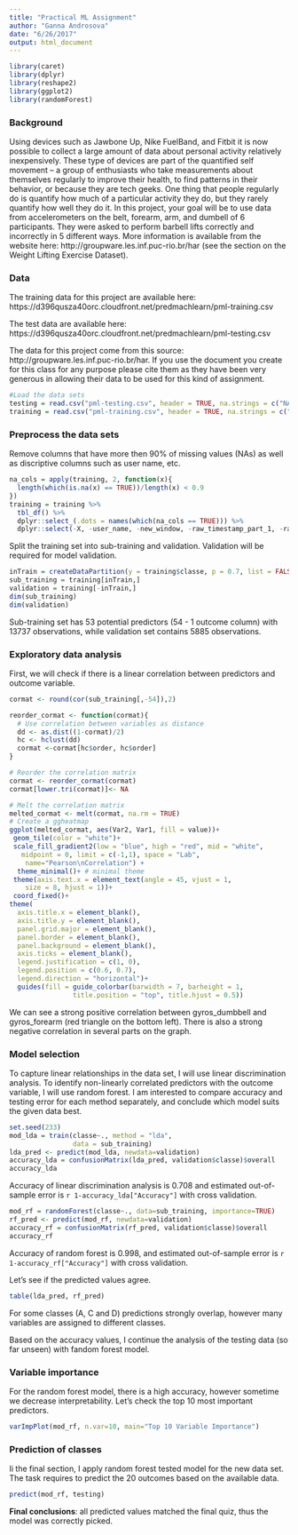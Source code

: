 ```yaml
---
title: "Practical ML Assignment"
author: "Ganna Androsova"
date: "6/26/2017"
output: html_document
---
```


```r
library(caret)
library(dplyr)
library(reshape2)
library(ggplot2)
library(randomForest)
```


### Background

Using devices such as Jawbone Up, Nike FuelBand, and Fitbit it is now possible to collect a large amount of data about personal activity relatively inexpensively. These type of devices are part of the quantified self movement – a group of enthusiasts who take measurements about themselves regularly to improve their health, to find patterns in their behavior, or because they are tech geeks. One thing that people regularly do is quantify how much of a particular activity they do, but they rarely quantify how well they do it. In this project, your goal will be to use data from accelerometers on the belt, forearm, arm, and dumbell of 6 participants. They were asked to perform barbell lifts correctly and incorrectly in 5 different ways. More information is available from the website here: http://groupware.les.inf.puc-rio.br/har (see the section on the Weight Lifting Exercise Dataset).

### Data

The training data for this project are available here:
https://d396qusza40orc.cloudfront.net/predmachlearn/pml-training.csv

The test data are available here:
https://d396qusza40orc.cloudfront.net/predmachlearn/pml-testing.csv

The data for this project come from this source: http://groupware.les.inf.puc-rio.br/har. If you use the document you create for this class for any purpose please cite them as they have been very generous in allowing their data to be used for this kind of assignment.

```r
#Load the data sets
testing = read.csv("pml-testing.csv", header = TRUE, na.strings = c("NA", ""))
training = read.csv("pml-training.csv", header = TRUE, na.strings = c("NA", ""))
```

### Preprocess the data sets

Remove columns that have more then 90% of missing values (NAs) as well as discriptive columns such as user name, etc.

```r
na_cols = apply(training, 2, function(x){
  length(which(is.na(x) == TRUE))/length(x) < 0.9
})
training = training %>% 
  tbl_df() %>% 
  dplyr::select_(.dots = names(which(na_cols == TRUE))) %>% 
  dplyr::select(-X, -user_name, -new_window, -raw_timestamp_part_1, -raw_timestamp_part_2, -cvtd_timestamp)
```

Split the training set into sub-training and validation. Validation will be required for model validation.

```r
inTrain = createDataPartition(y = training$classe, p = 0.7, list = FALSE)
sub_training = training[inTrain,]
validation = training[-inTrain,]
dim(sub_training)
dim(validation)
```

Sub-training set has 53 potential predictors (54 - 1 outcome column) with 13737 observations, while validation set contains 5885 observations.

### Exploratory data analysis

First, we will check if there is a linear correlation between predictors and outcome variable.

```r
cormat <- round(cor(sub_training[,-54]),2)

reorder_cormat <- function(cormat){
  # Use correlation between variables as distance
  dd <- as.dist((1-cormat)/2)
  hc <- hclust(dd)
  cormat <-cormat[hc$order, hc$order]
}

# Reorder the correlation matrix
cormat <- reorder_cormat(cormat)
cormat[lower.tri(cormat)]<- NA

# Melt the correlation matrix
melted_cormat <- melt(cormat, na.rm = TRUE)
# Create a ggheatmap
ggplot(melted_cormat, aes(Var2, Var1, fill = value))+
 geom_tile(color = "white")+
 scale_fill_gradient2(low = "blue", high = "red", mid = "white", 
   midpoint = 0, limit = c(-1,1), space = "Lab", 
    name="Pearson\nCorrelation") +
  theme_minimal()+ # minimal theme
 theme(axis.text.x = element_text(angle = 45, vjust = 1, 
    size = 8, hjust = 1))+
 coord_fixed()+
theme(
  axis.title.x = element_blank(),
  axis.title.y = element_blank(),
  panel.grid.major = element_blank(),
  panel.border = element_blank(),
  panel.background = element_blank(),
  axis.ticks = element_blank(),
  legend.justification = c(1, 0),
  legend.position = c(0.6, 0.7),
  legend.direction = "horizontal")+
  guides(fill = guide_colorbar(barwidth = 7, barheight = 1,
                title.position = "top", title.hjust = 0.5))
```

We can see a strong positive correlation between gyros_dumbbell and gyros_forearm (red triangle on the bottom left). There is also a strong negative correlation in several parts on the graph.

### Model selection

To capture linear relationships in the data set, I will use linear discrimination analysis. To identify non-linearly correlated predictors with the outcome variable, I will use random forest. I am interested to compare accuracy and testing error for each method separately, and conclude which model suits the given data best.

```r
set.seed(233)
mod_lda = train(classe~., method = "lda",
                data = sub_training)
lda_pred <- predict(mod_lda, newdata=validation)
accuracy_lda = confusionMatrix(lda_pred, validation$classe)$overall
accuracy_lda
```

Accuracy of linear discrimination analysis is 0.708 and estimated out-of-sample error is `r 1-accuracy_lda["Accuracy"]` with cross validation.

```r
mod_rf = randomForest(classe~., data=sub_training, importance=TRUE)
rf_pred <- predict(mod_rf, newdata=validation)
accuracy_rf = confusionMatrix(rf_pred, validation$classe)$overall
accuracy_rf
```

Accuracy of random forest is 0.998, and estimated out-of-sample error is `r 1-accuracy_rf["Accuracy"]` with cross validation.

Let's see if the predicted values agree.

```r
table(lda_pred, rf_pred)
```

For some classes (A, C and D) predictions strongly overlap, however many variables are assigned to different classes. 

Based on the accuracy values, I continue the analysis of the testing data (so far unseen) with fandom forest model.

### Variable importance

For the random forest model, there is a high accuracy, however sometime we decrease interpretability.
Let's check the top 10 most important predictors.

```r
varImpPlot(mod_rf, n.var=10, main="Top 10 Variable Importance")
```


### Prediction of classes

Ii the final section, I apply random forest tested model for the new data set. The task requires to 
predict the 20 outcomes based on the available data.

```r
predict(mod_rf, testing)
```

**Final conclusions**: all predicted values matched the final quiz, thus the model was correctly picked.




